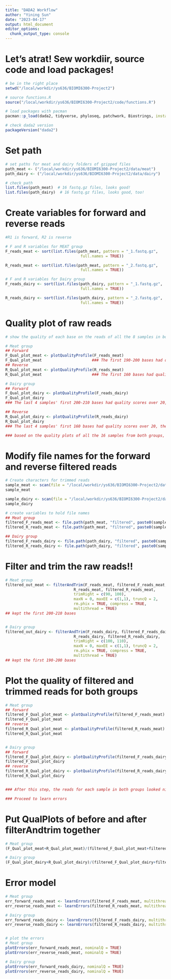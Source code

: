 ```yaml
---
title: "DADA2 Workflow"
author: "Yining Sun"
date: "2023-04-17"
output: html_document
editor_options: 
  chunk_output_type: console
---
```



# Let's atrat! Sew workdiir, source code and load packages!
```r
# be in the right place
setwd("/local/workdir/ys636/BIOMI6300-Project2")

# source functions.R
source("/local/workdir/ys636/BIOMI6300-Project2/code/functions.R")

# load packages with pacman
pacman::p_load(dada2, tidyverse, phyloseq, patchwork, Biostrings, install = FALSE)

# check dada2 version
packageVersion("dada2")
```


# Set path
```r

# set paths for meat and dairy folders of gzipped files
path_meat <- ("/local/workdir/ys636/BIOMI6300-Project2/data/meat")
path_dairy <- ("/local/workdir/ys636/BIOMI6300-Project2/data/dairy")

# check path
list.files(path_meat)  # 16 fastq.gz files, looks good!
list.files(path_dairy)  # 16 fastq.gz files, looks good, too!

```

# Create variables for forward and reverse reads
```r
#R1 is forward, R2 is reverse

# F and R variables for MEAT group
F_reads_meat <- sort(list.files(path_meat, pattern = "_1.fastq.gz",
                                 full.names = TRUE))

R_reads_meat <- sort(list.files(path_meat, pattern = "_2.fastq.gz",
                                 full.names = TRUE))

# F and R variables for Dairy group
F_reads_dairy <- sort(list.files(path_dairy, pattern = "_1.fastq.gz",
                                 full.names = TRUE))

R_reads_dairy <- sort(list.files(path_dairy, pattern = "_2.fastq.gz",
                                 full.names = TRUE))
```


# Quality plot of raw reads
```r
# show the quality of each base on the reads of all the 8 samples in both groups

# Meat group
## Forward
F_Qual_plot_meat <- plotQualityProfile(F_reads_meat)
F_Qual_plot_meat                      ### The first 190-200 bases had quality scores over 20
## Reverse
R_Qual_plot_meat <- plotQualityProfile(R_reads_meat)
R_Qual_plot_meat                      ### The first 160 bases had quality scores over 20

# Dairy group
## Forward
F_Qual_plot_dairy <- plotQualityProfile(F_reads_dairy)
F_Qual_plot_dairy             
### The last 4 samples' first 200-210 bases had quality scores over 20, the first 4 samppels looked good with all reads

## Reverse
R_Qual_plot_dairy <- plotQualityProfile(R_reads_dairy)
R_Qual_plot_dairy             
### The last 4 samples' first 160 bases had quality scores over 20, the first 4 samppels looked good with all reads

### based on the quality plots of all the 16 samples from both groups, I decided to set the quality score cutoff as 20, rather than 30.

```


# Modify file names for the forward and reverse filtered reads
```r

# Create characters for trimmed reads 
sample_meat <- scan(file = "/local/workdir/ys636/BIOMI6300-Project2/data/meat.txt", what = "character")
sample_meat

sample_dairy <- scan(file = "/local/workdir/ys636/BIOMI6300-Project2/data/dairy.txt", what = "character")
sample_dairy

# create variables to hold file names
## Meat group
filtered_F_reads_meat <- file.path(path_meat, "filtered", paste0(sample_meat, "_1_filtered.fastq.gz"))
filtered_R_reads_meat <- file.path(path_meat, "filtered", paste0(sample_meat, "_2_filtered.fastq.gz"))

## Dairy group
filtered_F_reads_dairy <- file.path(path_dairy, "filtered", paste0(sample_dairy, "_1_filtered.fastq.gz"))
filtered_R_reads_dairy <- file.path(path_dairy, "filtered", paste0(sample_dairy, "_2_filtered.fastq.gz"))

```


# Filter and trim the raw reads!!
```r

# Meat group
filtered_out_meat <- filterAndTrim(F_reads_meat, filtered_F_reads_meat, 
                              R_reads_meat, filtered_R_reads_meat,
                              trimRight = c(90, 100),
                              maxN = 0, maxEE = c(1,1), truncQ = 2, 
                              rm.phix = TRUE, compress = TRUE, 
                              multithread = TRUE)
## kept the first 200-210 bases


# Dairy group
filtered_out_dairy <- filterAndTrim(F_reads_dairy, filtered_F_reads_dairy, 
                              R_reads_dairy, filtered_R_reads_dairy,
                              trimRight = c(100, 110),
                              maxN = 0, maxEE = c(1,1), truncQ = 2, 
                              rm.phix = TRUE, compress = TRUE, 
                              multithread = TRUE)
## kept the first 190-200 bases


```


# Plot the quality of filtered and trimmed reads for both groups
```r

# Meat group
## forward
filtered_F_Qual_plot_meat <- plotQualityProfile(filtered_F_reads_meat)
filtered_F_Qual_plot_meat    
## reverse
filtered_R_Qual_plot_meat <- plotQualityProfile(filtered_R_reads_meat)
filtered_R_Qual_plot_meat  


# Dairy group
## forward
filtered_F_Qual_plot_dairy <- plotQualityProfile(filtered_F_reads_dairy)
filtered_F_Qual_plot_dairy    
## reverse
filtered_R_Qual_plot_dairy <- plotQualityProfile(filtered_R_reads_dairy)
filtered_R_Qual_plot_dairy  


### After this step, the reads for each sample in both groups looked nice and neat - all bases' quality score over 20

### Proceed to learn errors

```

# Put QualPlots of before and after filterAndtrim together
```r
# Meat group
(F_Qual_plot_meat+R_Qual_plot_meat)/(filtered_F_Qual_plot_meat+filtered_R_Qual_plot_meat)

# Dairy group
(F_Qual_plot_dairy+R_Qual_plot_dairy)/(filtered_F_Qual_plot_dairy+filtered_R_Qual_plot_dairy)

```


# Error model
```r

# Meat group
err_forward_reads_meat <- learnErrors(filtered_F_reads_meat, multithread = TRUE)
err_reverse_reads_meat <- learnErrors(filtered_R_reads_meat, multithread = TRUE)

# Dairy group
err_forward_reads_dairy <- learnErrors(filtered_F_reads_dairy, multithread = TRUE)
err_reverse_reads_dairy <- learnErrors(filtered_R_reads_dairy, multithread = TRUE)


# plot the errors
# Meat group
plotErrors(err_forward_reads_meat, nominalQ = TRUE)
plotErrors(err_reverse_reads_meat, nominalQ = TRUE)

# Dairy group
plotErrors(err_forward_reads_dairy, nominalQ = TRUE)
plotErrors(err_reverse_reads_dairy, nominalQ = TRUE)

```

